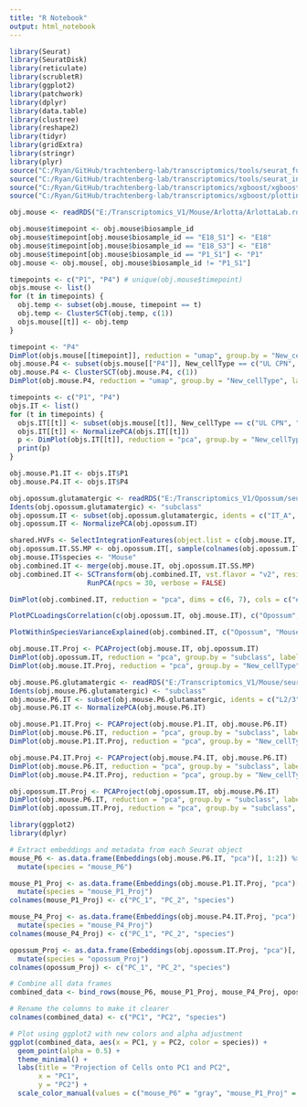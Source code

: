 ```yaml
---
title: "R Notebook"
output: html_notebook
---
```


```r

library(Seurat)
library(SeuratDisk)
library(reticulate)
library(scrubletR)
library(ggplot2)
library(patchwork)
library(dplyr)
library(data.table)
library(clustree)
library(reshape2)
library(tidyr)
library(gridExtra)
library(stringr)
library(plyr)
source("C:/Ryan/GitHub/trachtenberg-lab/transcriptomics/tools/seurat_functions.R")
source("C:/Ryan/GitHub/trachtenberg-lab/transcriptomics/tools/seurat_integration_functions.R")
source("C:/Ryan/GitHub/trachtenberg-lab/transcriptomics/xgboost/xgboost_train.R")
source("C:/Ryan/GitHub/trachtenberg-lab/transcriptomics/xgboost/plottingFxns.R")

obj.mouse <- readRDS("E:/Transcriptomics_V1/Mouse/Arlotta/ArlottaLab.rds")

```


```r

obj.mouse$timepoint <- obj.mouse$biosample_id
obj.mouse$timepoint[obj.mouse$biosample_id == "E18_S1"] <- "E18"
obj.mouse$timepoint[obj.mouse$biosample_id == "E18_S3"] <- "E18"
obj.mouse$timepoint[obj.mouse$biosample_id == "P1_S1"] <- "P1"
obj.mouse <- obj.mouse[, obj.mouse$biosample_id != "P1_S1"]

```


```r

timepoints <- c("P1", "P4") # unique(obj.mouse$timepoint)
objs.mouse <- list()
for (t in timepoints) {
  obj.temp <- subset(obj.mouse, timepoint == t)
  obj.temp <- ClusterSCT(obj.temp, c(1))
  objs.mouse[[t]] <- obj.temp
}

```


```r

timepoint <- "P4"
DimPlot(objs.mouse[[timepoint]], reduction = "umap", group.by = "New_cellType", label = T, raster = FALSE, label.size = 2) + NoLegend() + xlim(-8, 15) + ylim(-8, 12) + coord_equal()
obj.mouse.P4 <- subset(objs.mouse[["P4"]], New_cellType == c("UL CPN", "Layer 4", "DL_CPN_1", "DL_CPN_2", "CThPN", "Layer 6b", "SCPN", "NP"))
obj.mouse.P4 <- ClusterSCT(obj.mouse.P4, c(1))
DimPlot(obj.mouse.P4, reduction = "umap", group.by = "New_cellType", label = T, raster = FALSE, label.size = 3) + NoLegend() + xlim(-8, 8) + ylim(-8, 8) + coord_equal()

```


```r

timepoints <- c("P1", "P4")
objs.IT <- list()
for (t in timepoints) {
  objs.IT[[t]] <- subset(objs.mouse[[t]], New_cellType == c("UL CPN", "Layer 4", "DL CPN", "DL_CPN_1", "DL_CPN_2"))
  objs.IT[[t]] <- NormalizePCA(objs.IT[[t]])
  p <- DimPlot(objs.IT[[t]], reduction = "pca", group.by = "New_cellType", label = TRUE, raster = FALSE) + NoLegend() + xlim(-20, 20) + ylim(-20, 20) + coord_equal()
  print(p)
}

```


```r

obj.mouse.P1.IT <- objs.IT$P1
obj.mouse.P4.IT <- objs.IT$P4

```


```r

obj.opossum.glutamatergic <- readRDS("E:/Transcriptomics_V1/Opossum/seurat/opossum_v1_glutamatergic_processed.rds")
Idents(obj.opossum.glutamatergic) <- "subclass"
obj.opossum.IT <- subset(obj.opossum.glutamatergic, idents = c("IT_A", "IT_B", "IT_C", "IT_D"))
obj.opossum.IT <- NormalizePCA(obj.opossum.IT)

```


```r

shared.HVFs <- SelectIntegrationFeatures(object.list = c(obj.mouse.IT, obj.opossum.IT), nfeatures = 3000)
obj.opossum.IT.SS.MP <- obj.opossum.IT[, sample(colnames(obj.opossum.IT), length(colnames(obj.mouse.IT)))]
obj.mouse.IT$species <- "Mouse"
obj.combined.IT <- merge(obj.mouse.IT, obj.opossum.IT.SS.MP)
obj.combined.IT <- SCTransform(obj.combined.IT, vst.flavor = "v2", residual.features = shared.HVFs, return.only.var.genes = FALSE, verbose = FALSE) %>%
                   RunPCA(npcs = 30, verbose = FALSE)

```


```r

DimPlot(obj.combined.IT, reduction = "pca", dims = c(6, 7), cols = c("#aaaaaa", "#c692b8"), group.by = "species", pt.size = 1, label = FALSE, shuffle = TRUE, raster = FALSE) + xlim(-30, 35) + ylim(-25, 40) + coord_equal()

```


```r

PlotPCLoadingsCorrelation(c(obj.opossum.IT, obj.mouse.IT), c("Opossum", "Mouse"))

```


```r

PlotWithinSpeciesVarianceExplained(obj.combined.IT, c("Opossum", "Mouse"), num_pcs = 30)

```


```r

obj.mouse.IT.Proj <- PCAProject(obj.mouse.IT, obj.opossum.IT)
DimPlot(obj.opossum.IT, reduction = "pca", group.by = "subclass", label = TRUE, raster = FALSE) + NoLegend() + xlim(-20, 20) + ylim(-20, 20) + coord_equal()
DimPlot(obj.mouse.IT.Proj, reduction = "pca", group.by = "New_cellType", label = TRUE, raster = FALSE) + NoLegend() + xlim(-20, 20) + ylim(-20, 20) + coord_equal()

```


```r

obj.mouse.P6.glutamatergic <- readRDS("E:/Transcriptomics_V1/Mouse/seurat/mouse_v1_P6_glutamatergic_processed.rds")
Idents(obj.mouse.P6.glutamatergic) <- "subclass"
obj.mouse.P6.IT <- subset(obj.mouse.P6.glutamatergic, idents = c("L2/3", "L4", "L5IT", "L6IT"))
obj.mouse.P6.IT <- NormalizePCA(obj.mouse.P6.IT)

```


```r

obj.mouse.P1.IT.Proj <- PCAProject(obj.mouse.P1.IT, obj.mouse.P6.IT)
DimPlot(obj.mouse.P6.IT, reduction = "pca", group.by = "subclass", label = TRUE, raster = FALSE) + NoLegend() + xlim(-20, 20) + ylim(-20, 20) + coord_equal()
DimPlot(obj.mouse.P1.IT.Proj, reduction = "pca", group.by = "New_cellType", label = TRUE, raster = FALSE) + NoLegend() + xlim(-20, 20) + ylim(-20, 20) + coord_equal()

```


```r

obj.mouse.P4.IT.Proj <- PCAProject(obj.mouse.P4.IT, obj.mouse.P6.IT)
DimPlot(obj.mouse.P6.IT, reduction = "pca", group.by = "subclass", label = TRUE, raster = FALSE) + NoLegend() + xlim(-20, 20) + ylim(-20, 20) + coord_equal()
DimPlot(obj.mouse.P4.IT.Proj, reduction = "pca", group.by = "New_cellType", label = TRUE, raster = FALSE) + NoLegend() + xlim(-20, 20) + ylim(-20, 20) + coord_equal()

```


```r

obj.opossum.IT.Proj <- PCAProject(obj.opossum.IT, obj.mouse.P6.IT)
DimPlot(obj.mouse.P6.IT, reduction = "pca", group.by = "subclass", label = TRUE, raster = FALSE) + NoLegend() + xlim(-20, 20) + ylim(-20, 20) + coord_equal()
DimPlot(obj.opossum.IT.Proj, reduction = "pca", group.by = "subclass", label = TRUE, raster = FALSE) + NoLegend() + xlim(-20, 20) + ylim(-20, 20) + coord_equal()

```


```r

library(ggplot2)
library(dplyr)

# Extract embeddings and metadata from each Seurat object
mouse_P6 <- as.data.frame(Embeddings(obj.mouse.P6.IT, "pca")[, 1:2]) %>%
  mutate(species = "mouse_P6")

mouse_P1_Proj <- as.data.frame(Embeddings(obj.mouse.P1.IT.Proj, "pca")[, 1:2]) %>%
  mutate(species = "mouse_P1_Proj")
colnames(mouse_P1_Proj) <- c("PC_1", "PC_2", "species")

mouse_P4_Proj <- as.data.frame(Embeddings(obj.mouse.P4.IT.Proj, "pca")[, 1:2]) %>%
  mutate(species = "mouse_P4_Proj")
colnames(mouse_P4_Proj) <- c("PC_1", "PC_2", "species")

opossum_Proj <- as.data.frame(Embeddings(obj.opossum.IT.Proj, "pca")[, 1:2]) %>%
  mutate(species = "opossum_Proj")
colnames(opossum_Proj) <- c("PC_1", "PC_2", "species")

# Combine all data frames
combined_data <- bind_rows(mouse_P6, mouse_P1_Proj, mouse_P4_Proj, opossum_Proj)

# Rename the columns to make it clearer
colnames(combined_data) <- c("PC1", "PC2", "species")

# Plot using ggplot2 with new colors and alpha adjustment
ggplot(combined_data, aes(x = PC1, y = PC2, color = species)) +
  geom_point(alpha = 0.5) +
  theme_minimal() +
  labs(title = "Projection of Cells onto PC1 and PC2",
       x = "PC1",
       y = "PC2") +
  scale_color_manual(values = c("mouse_P6" = "gray", "mouse_P1_Proj" = "purple", "mouse_P4_Proj" = "#fcba03", "opossum_Proj" = "#FF0000"))

```

